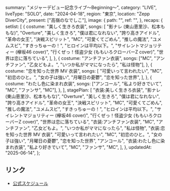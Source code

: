   summary: "メジャーデビュー記念ライブ〜Beginning〜",
  category: "LIVE",
  liveType: "SOLO",
  date: "2024-04-18",
  region: "東京",
  location: "Zepp DiverCity",
  present: ["高嶺のなでしこ"],
  image: {
    path: "",
    ref: "",
  },
  recaps: {
    setlist: [
      {
        costume: "美しく生きろ衣装",
        songs: [
          "影ナレ (東山恵里沙、松本ももな)",
          "Overture",
          "美しく生きろ",
          "僕は君になれない",
          "誇り高きアイドル",
          "革命の女王",
          "決戦スピリット",
          "MC",
          "可愛くてごめん",
          "推しの魔法",
          "ユメムスビ",
          "すきっちゅーの！",
          "ヒロインは平均以下。",
          "サイレントマジョリティー (欅坂46 cover)",
          "行くぜっ！怪盗少女 (ももいろクローバーZ cover)",
          "世界は恋に落ちている",
        ],
      },
      {
        costume: "アンチファン衣装",
        songs: ["MC", "アンチファン", "乙女どもよ。", "いつか私がママになったら", "私は怪物"],
      },
      {
        costume: "恋を知った世界 MV 衣装",
        songs: [
          "可愛いって言われたい",
          "MC",
          "初恋のひと。",
          "女の子は強い",
          "月曜日の憂鬱",
          "恋を知った世界",
        ],
      },
      {
        costume: "わたし色に染まれ衣装",
        songs: ["アンコール", "私より好きでいて", "MC", "ファンサ", "MC"],
      },
    ],
    stagePlan: [
      "衣装:美しく生きろ衣装",
      "影ナレ (東山恵里沙、松本ももな)",
      "Overture",
      "美しく生きろ",
      "僕は君になれない",
      "誇り高きアイドル",
      "革命の女王",
      "決戦スピリット",
      "MC",
      "可愛くてごめん",
      "推しの魔法",
      "ユメムスビ",
      "すきっちゅーの！",
      "ヒロインは平均以下。",
      "サイレントマジョリティー (欅坂46 cover)",
      "行くぜっ！怪盗少女 (ももいろクローバーZ cover)",
      "世界は恋に落ちている",
      "衣装:アンチファン衣装",
      "MC",
      "アンチファン",
      "乙女どもよ。",
      "いつか私がママになったら",
      "私は怪物",
      "衣装:恋を知った世界 MV 衣装",
      "可愛いって言われたい",
      "MC",
      "初恋のひと。",
      "女の子は強い",
      "月曜日の憂鬱",
      "恋を知った世界",
      "アンコール",
      "衣装:わたし色に染まれ衣装",
      "私より好きでいて",
      "MC",
      "ファンサ",
      "MC",
    ],
  },
  updatedAt: "2025-06-14",
};

## リンク

- [公式スケジュール](https://takanenonadeshiko.jp/?p=1882)
